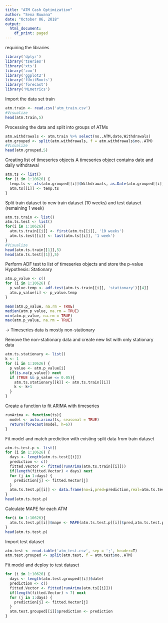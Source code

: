 ```yaml
---
title: "ATM Cash Optimization"
author: "Sena Buwana"
date: "October 06, 2018"
output:
  html_document:
    df_print: paged
---
```


requiring the libraries
```r
library('dplyr')
library('tseries')
library('xts')
library('zoo')
library('ggplot2')
library('fUnitRoots')
library('forecast')
library('MLmetrics')
```

Import the data set train
```r
atm.train <- read.csv('atm_train.csv')
#Visualize
head(atm.train,5)
```

Processing the data and split into groups of ATMs
```r
atm.withdrawals <- atm.train %>% select(no..ATM,date,Withdrawals)
atm.grouped <- split(atm.withdrawals, f = atm.withdrawals$no..ATM)
#Visualize
head(atm.grouped,5)
```

Creating list of timeseries objects
A timeseries object contains date and daily withdrawal
```r
atm.ts <- list()
for (i in 1:10626) {
  temp.ts <- xts(atm.grouped[[i]]$Withdrawals, as.Date(atm.grouped[[i]]$date, format='%Y-%m-%d'))
  atm.ts[[i]] <- temp.ts
}
```

Split train dataset to new train dataset (10 weeks) and test dataset (remaining 1 week)
```r
atm.ts.train <- list()
atm.ts.test <- list()
for(i in 1:10626){
  atm.ts.train[[i]] <- first(atm.ts[[i]], '10 weeks')
  atm.ts.test[[i]] <- last(atm.ts[[i]], '1 week')
}
#Visualize
head(atm.ts.train[[1]],5)
head(atm.ts.test[[1]],5)
```


Perform ADF test to list of timeseries objects and store the p-value
Hypothesis: Stationary
```r
atm.p_value <- c()
for (i in 1:10626) {
  p_value.temp <- adf.test(atm.ts.train[[i]], 'stationary')[[4]]
  atm.p_value[i] <- p_value.temp
}
```

```r
mean(atm.p_value, na.rm = TRUE)
median(atm.p_value, na.rm = TRUE)
min(atm.p_value, na.rm = TRUE)
max(atm.p_value, na.rm = TRUE)
```

-> Timeseries data is mostly non-stationary

Remove the non-stationary data and create new list with only stationary data
```r
atm.ts.stationary <- list()
k <- 1
for (i in 1:10626) {
  p_value <- atm.p_value[i]
  if(is.na(p_value)) next
  if (TRUE && p_value <= 0.05){
    atm.ts.stationary[[k]] <- atm.ts.train[[i]]
    k <- k+1
  }
}
```


Create a function to fit ARIMA with timeseries
```r
runArima <- function(ts){
  model <- auto.arima(ts, seasonal = TRUE)
  return(forecast(model, h=6))
}
```

Fit model and match prediction with existing split data from train dataset
```r
atm.ts.test.p <- list()
for (i in 1:10626) {
  days <- length(atm.ts.test[[i]])
  prediction <- c()
  fitted.Vector <- fitted(runArima(atm.ts.train[[i]]))
  if(length(fitted.Vector) < days) next
  for (j in 1:days) {
    prediction[j] <- fitted.Vector[j]
  }
  atm.ts.test.p[[i]] <- data.frame(no=i,pred=prediction,real=atm.ts.test[[i]])
}
head(atm.ts.test.p)
```

Calculate MAPE for each ATM
```r
for(i in 1:10626){
  atm.ts.test.p[[i]]$mape <- MAPE(atm.ts.test.p[[i]]$pred,atm.ts.test.p[[i]]$real)
}
head(atm.ts.test.p)
```


Import test dataset
```r
atm.test <- read.table('atm_test.csv', sep = ';', header=T)
atm.test.grouped <- split(atm.test, f = atm.test$no..ATM)
```

Fit model and deploy to test dataset
```r
for (i in 1:10626) {
  days <- length(atm.test.grouped[[i]]$date)
  prediction <- c()
  fitted.Vector <- fitted(runArima(atm.ts[[i]]))
  if(length(fitted.Vector) < 7) next
  for (j in 1:days) {
    prediction[j] <- fitted.Vector[j]
  }
  atm.test.grouped[[i]]$prediction <- prediction
}
```



